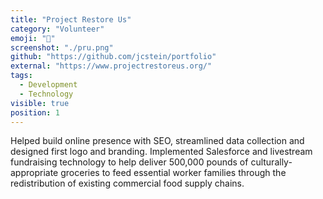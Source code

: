 ```yaml
---
title: "Project Restore Us"
category: "Volunteer"
emoji: "🥬"
screenshot: "./pru.png"
github: "https://github.com/jcstein/portfolio"
external: "https://www.projectrestoreus.org/"
tags:
  - Development
  - Technology
visible: true
position: 1
---
```


Helped build online presence with SEO, streamlined data collection and designed first logo and branding. Implemented Salesforce and livestream fundraising technology to help deliver 500,000 pounds of culturally-appropriate groceries to feed essential worker families through the redistribution of existing commercial food supply chains.
